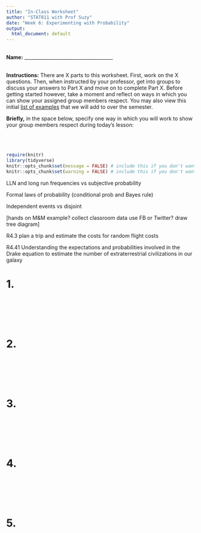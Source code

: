 ```yaml
---
title: "In-Class Worksheet"
author: "STAT011 with Prof Suzy"
date: "Week 6: Experimenting with Probability"
output:
  html_document: default
---
```

<br>
**Name:** _____________________________________

<br>
**Instructions:** There are X parts to this worksheet. First, work on the X questions. Then, when instructed by your professor, get into groups to discuss your answers to Part X and move on to complete Part X. Before getting started however, take a moment and reflect on ways in which you can show your assigned group members respect. You may also view this initial [list of examples](https://docs.google.com/document/d/1emP8SiS2IO-_blKdVmVp-CJTr0NLlKG4vzMnphH-P7E/edit?usp=sharing) that we will add to over the semester.

**Briefly,** in the space below, specify one way in which you will work to show your group members respect during today's lesson:
<br>
<br>
<br>
<br>

```r
require(knitr)
library(tidyverse)
knitr::opts_chunk$set(message = FALSE) # include this if you don't want markdown to knit messages
knitr::opts_chunk$set(warning = FALSE) # include this if you don't want markdown to knit warnings
```



LLN and long run frequencies vs subjective probability 

Formal laws of probability (conditional prob and Bayes rule)

Independent events vs disjoint 

[hands on M&M example? collect classroom data use FB or Twitter? draw tree diagram]

R4.3 plan a trip and estimate the costs for random flight costs 

R4.41 Understanding the expectations and probabilities involved in the Drake equation to estimate the number of extraterrestrial civilizations in our galaxy 




# 1.  

<br>
<br>
<br>
<br>


# 2.  

<br>
<br>
<br>
<br>

# 3. 

<br>
<br>
<br>
<br>

# 4. 

<br>
<br>
<br>
<br>

# 5.  

<br>
<br>
<br>
<br>
